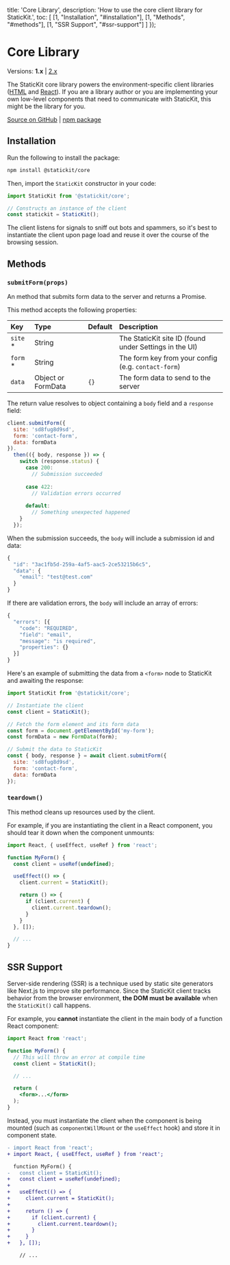 
  title: 'Core Library',
  description: 'How to use the core client library for StaticKit.',
  toc: [
    [1, "Installation", "#installation"],
    [1, "Methods", "#methods"],
    [1, "SSR Support", "#ssr-support"]
  ]
});

# Core Library

Versions: **1.x** | [2.x](/docs/core)

The StaticKit core library powers the environment-specific client libraries ([HTML](/docs/html) and [React](/docs/react)). If you are a library author or you are implementing your own low-level components that need to communicate with StaticKit, this might be the library for you.

[Source on GitHub](https://github.com/unstacked/statickit-core/tree/v1.x) | [npm package](https://www.npmjs.com/package/@statickit/core)

## Installation

Run the following to install the package:

```bash
npm install @statickit/core
```

Then, import the `StaticKit` constructor in your code:

```js
import StaticKit from '@statickit/core';

// Constructs an instance of the client
const statickit = StaticKit();
```

The client listens for signals to sniff out bots and spammers, so it's best to instantiate the client upon page load and reuse it over the course of the browsing session.

## Methods

### `submitForm(props)`

An method that submits form data to the server and returns a Promise. 

This method accepts the following properties:

| Key                     | Type                     | Default        | Description                                                  |
| :---------------------- | :----------------------- | :------------- | :----------------------------------------------------------- |
| `site` *                | String                   |                | The StaticKit site ID (found under Settings in the UI)       |
| `form` *                | String                   |                | The form key from your config (e.g. `contact-form`)          |
| `data`                  | Object or FormData       | `{}`           | The form data to send to the server                          |

The return value resolves to object containing a `body` field and a `response` field:

```js
client.submitForm({
  site: 'sd8fug8d9sd',
  form: 'contact-form',
  data: formData
}).
  then(({ body, response }) => {
    switch (response.status) {
      case 200:
        // Submission succeeded
      
      case 422:
        // Validation errors occurred
      
      default:
        // Something unexpected happened
    }
  });
```

When the submission succeeds, the `body` will include a submission id and data:

```js
{
  "id": "3ac1fb5d-259a-4af5-aac5-2ce53215b6c5",
  "data": {
    "email": "test@test.com"
  }
}
```

If there are validation errors, the `body` will include an array of errors:

```js
{
  "errors": [{
    "code": "REQUIRED",
    "field": "email",
    "message": "is required",
    "properties": {}
  }]
}
```

Here's an example of submitting the data from a `<form>` node to StaticKit and awaiting the response:

```js
import StaticKit from '@statickit/core';

// Instantiate the client
const client = StaticKit();

// Fetch the form element and its form data
const form = document.getElementById('my-form');
const formData = new FormData(form);

// Submit the data to StaticKit
const { body, response } = await client.submitForm({
  site: 'sd8fug8d9sd',
  form: 'contact-form',
  data: formData
});
```

### `teardown()`

This method cleans up resources used by the client.

For example, if you are instantiating the client in a React component, you should tear it down when the component unmounts:

```js
import React, { useEffect, useRef } from 'react';

function MyForm() {
  const client = useRef(undefined);

  useEffect(() => {
    client.current = StaticKit();

    return () => {
      if (client.current) {
        client.current.teardown();
      }
    }
  }, []);

  // ...
}
```

## SSR Support

Server-side rendering (SSR) is a technique used by static site generators like Next.js to improve site performance. Since the StaticKit client tracks behavior from the browser environment, **the DOM must be available** when the `StaticKit()` call happens.

For example, you **cannot** instantiate the client in the main body of a function React component:

```jsx
import React from 'react';

function MyForm() {
  // This will throw an error at compile time
  const client = StaticKit();

  // ...

  return (
    <form>...</form>
  );
}
```

Instead, you must instantiate the client when the component is being mounted (such as `componentWillMount` or the `useEffect` hook) and store it in component state.

```diff
- import React from 'react';
+ import React, { useEffect, useRef } from 'react';

  function MyForm() {
-   const client = StaticKit();
+   const client = useRef(undefined);
+
+   useEffect(() => {
+     client.current = StaticKit();
+
+     return () => {
+       if (client.current) {
+         client.current.teardown();
+       }
+     }
+   }, []);

    // ...
```
